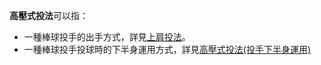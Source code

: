 '''高壓式投法'''可以指：
*一種棒球投手的出手方式，詳見[[上肩投法|上肩投法]]。
*一種棒球投手投球時的下半身運用方式，詳見[[高壓式投法(投手下半身運用)|高壓式投法(投手下半身運用)]]
{{disambig|Cat=五字消歧义}}